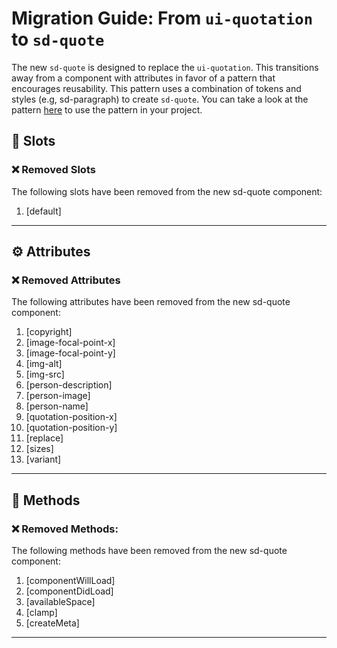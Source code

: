 # Migration Guide: From `ui-quotation` to `sd-quote`

The new `sd-quote` is designed to replace the `ui-quotation`. This transitions away from a component with attributes in favor of a pattern that encourages reusability. This pattern uses a combination of tokens and styles (e.g, sd-paragraph) to create `sd-quote`. You can take a look at the pattern [here](https://solid-design-system.fe.union-investment.de/x.x.x/storybook/?path=/docs/pattern-quote--docs) to use the pattern in your project.

## 💾 Slots

### ❌ Removed Slots

The following slots have been removed from the new sd-quote component:

1. [default]

<hr />

## ⚙️ Attributes

### ❌ Removed Attributes

The following attributes have been removed from the new sd-quote component:

1. [copyright]
2. [image-focal-point-x]
3. [image-focal-point-y]
4. [img-alt]
5. [img-src]
6. [person-description]
7. [person-image]
8. [person-name]
9. [quotation-position-x]
10. [quotation-position-y]
11. [replace]
12. [sizes]
13. [variant]

<hr />

## 🧪 Methods

### ❌ Removed Methods:

The following methods have been removed from the new sd-quote component:

1. [componentWillLoad]
2. [componentDidLoad]
3. [availableSpace]
4. [clamp]
5. [createMeta]

<hr />

